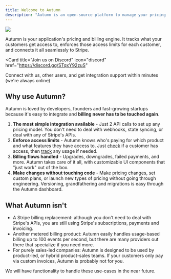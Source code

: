 ```yaml
---
title: Welcome to Autumn
description: "Autumn is an open-source platform to manage your pricing plans and billing. We're happy to have you here."
---
```


<img src="/assets/screenshots/hero.png" />

Autumn is your application's pricing and billing engine. It tracks what your customers get access to, enforces those access limits for each customer, and connects it all seamlessly to Stripe.

<Card
  title="Join us on Discord"
  icon="discord"
  href="https://discord.gg/STqxY92zuS"
>
  Connect with us, other users, and get integration support within minutes
  (we're always online)
</Card>

## Why use Autumn?

Autumn is loved by developers, founders and fast-growing startups because it's easy to integrate and **billing never has to be touched again**.

1. **The most simple integration available** - Just 2 API calls to set up any pricing model. You don't need to deal with webhooks, state syncing, or deal with any of Stripe's APIs.
2. **Enforce access limits** - Autumn knows who's paying for which product and what features they have access to. Just [check](/features/check.mdx) if a customer has access, then [track](/features/tracking-usage.mdx) any usage if needed.
3. **Billing flows handled** - Upgrades, downgrades, failed payments, and more. Autumn takes care of it all, with customizable UI components that "just work" out of the box.
4. **Make changes without touching code** - Make pricing changes, set custom plans, or launch new types of pricing without going through engineering. Versioning, grandfathering and migrations is easy through the Autumn dashboard.

## What Autumn isn't

- A Stripe billing replacement: although you don't need to deal with Stripe's APIs, you are still using Stripe's subscriptions, payments and invoicing.
- Another metered billing product: Autumn easily handles usage-based billing up to 100 events per second, but there are many providers out there that specialize if you need more.
- For purely sales-led companies: Autumn is designed to be used by product-led, or hybrid product-sales teams. If your customers only pay via custom invoices, Autumn is probably not for you.

<Info>
  We will have functionality to handle these use-cases in the near future.
</Info>
